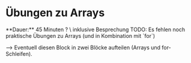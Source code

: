 
# Übungen zu Arrays

<Callout>
  **Dauer:** 45 Minuten ? \
  inklusive Besprechung
</Callout>

<Callout type="error">
TODO: Es fehlen noch praktische 
Übungen zu Arrays (und in Kombination
mit `for`)
</Callout>

&xrarr; Eventuell diesen Block in zwei Blöcke
aufteilen (Arrays und for-Schleifen).